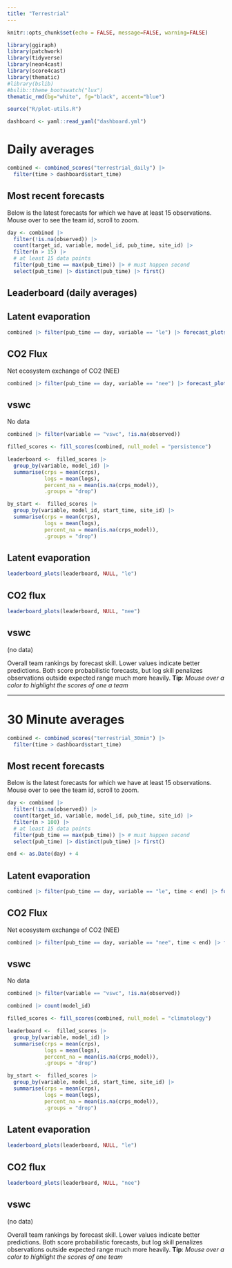 ```yaml
---
title: "Terrestrial"
---
```


```r
knitr::opts_chunk$set(echo = FALSE, message=FALSE, warning=FALSE)
```

```r
library(ggiraph)
library(patchwork)
library(tidyverse)
library(neon4cast)
library(score4cast)
library(thematic)
#library(bslib)
#bslib::theme_bootswatch("lux")
thematic_rmd(bg="white", fg="black", accent="blue")

source("R/plot-utils.R")

```

```r
dashboard <- yaml::read_yaml("dashboard.yml")
```

# Daily averages

```r
combined <- combined_scores("terrestrial_daily") |> 
  filter(time > dashboard$start_time)
```

## Most recent forecasts

Below is the latest forecasts for which we have at least 15 observations. Mouse over to see the team id, scroll to zoom.

```r
day <- combined |>
  filter(!is.na(observed)) |>
  count(target_id, variable, model_id, pub_time, site_id) |>
  filter(n > 15) |> 
  # at least 15 data points
  filter(pub_time == max(pub_time)) |> # must happen second
  select(pub_time) |> distinct(pub_time) |> first()
```


## Leaderboard (daily averages)

::: {.panel-tabset}

## Latent evaporation

```r
combined |> filter(pub_time == day, variable == "le") |> forecast_plots()
```

## CO2 Flux

Net ecosystem exchange of CO2 (NEE) 


```r
combined |> filter(pub_time == day, variable == "nee") |> forecast_plots()
```

## vswc 

No data

```r
combined |> filter(variable == "vswc", !is.na(observed))
```

:::


```r
filled_scores <- fill_scores(combined, null_model = "persistence")
```

```r
leaderboard <-  filled_scores |> 
  group_by(variable, model_id) |>
  summarise(crps = mean(crps),
            logs = mean(logs),
            percent_na = mean(is.na(crps_model)),
            .groups = "drop")
```

```r
by_start <-  filled_scores |> 
  group_by(variable, model_id, start_time, site_id) |>
  summarise(crps = mean(crps),
            logs = mean(logs),
            percent_na = mean(is.na(crps_model)),
            .groups = "drop")

```


::: {.panel-tabset}

## Latent evaporation

```r
leaderboard_plots(leaderboard, NULL, "le")
```

## CO2 flux

```r
leaderboard_plots(leaderboard, NULL, "nee")
```

## vswc

(no data)

:::

Overall team rankings by forecast skill. Lower values indicate better predictions. Both score probabilistic forecasts, but log skill penalizes observations outside expected range much more heavily. **Tip**: *Mouse over a color to highlight the scores of one a team*


----------------


# 30 Minute averages

```r
combined <- combined_scores("terrestrial_30min") |> 
  filter(time > dashboard$start_time)
```


## Most recent forecasts

Below is the latest forecasts for which we have at least 15 observations. Mouse over to see the team id, scroll to zoom.

```r
day <- combined |>
  filter(!is.na(observed)) |>
  count(target_id, variable, model_id, pub_time, site_id) |>
  filter(n > 100) |> 
  # at least 15 data points
  filter(pub_time == max(pub_time)) |> # must happen second
  select(pub_time) |> distinct(pub_time) |> first()

end <- as.Date(day) + 4
```



::: {.panel-tabset}

## Latent evaporation

```r
combined |> filter(pub_time == day, variable == "le", time < end) |> forecast_plots(ncol=3)
```

## CO2 Flux

Net ecosystem exchange of CO2 (NEE) 


```r
combined |> filter(pub_time == day, variable == "nee", time < end) |> forecast_plots()
```

## vswc 

No data

```r
combined |> filter(variable == "vswc", !is.na(observed))
```

:::


```r
combined |> count(model_id)

filled_scores <- fill_scores(combined, null_model = "climatology")
```

```r
leaderboard <-  filled_scores |> 
  group_by(variable, model_id) |>
  summarise(crps = mean(crps),
            logs = mean(logs),
            percent_na = mean(is.na(crps_model)),
            .groups = "drop")
```

```r
by_start <-  filled_scores |> 
  group_by(variable, model_id, start_time, site_id) |>
  summarise(crps = mean(crps),
            logs = mean(logs),
            percent_na = mean(is.na(crps_model)),
            .groups = "drop")

```


::: {.panel-tabset}

## Latent evaporation

```r
leaderboard_plots(leaderboard, NULL, "le")
```

## CO2 flux

```r
leaderboard_plots(leaderboard, NULL, "nee")
```

## vswc

(no data)

:::

Overall team rankings by forecast skill. Lower values indicate better predictions. Both score probabilistic forecasts, but log skill penalizes observations outside expected range much more heavily. **Tip**: *Mouse over a color to highlight the scores of one team*























